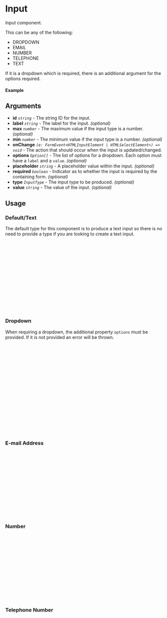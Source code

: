 
<Meta of={Input} title="Input" />

# Input

Input component.

This can be any of the following:
- DROPDOWN
- EMAIL
- NUMBER
- TELEPHONE
- TEXT

If it is a dropdown which is required, there is an additional argument for the options required.

#### Example

<Canvas of={Input.Default} />

## Arguments

- **id** _`string`_ - The string ID for the input.
- **label** _`string`_ - The label for the input. _(optional)_
- **max** _`number`_ - The maximum value if the input type is a number. _(optional)_
- **min** _`number`_ - The minimum value if the input type is a number. _(optional)_
- **onChange** _`(e: FormEvent<HTMLInputElement | HTMLSelectElement>) => void`_ - The action that should occur when the input is updated/changed.
- **options** _`Option[]`_ - The list of options for a dropdown. Each option must have a `label` and a `value`. _(optional)_
- **placeholder** _`string`_ - A placeholder value within the input. _(optional)_
- **required** _`boolean`_ - Indicator as to whether the input is required by the containing form. _(optional)_
- **type** _`InputType`_ - The input type to be produced. _(optional)_
- **value** _`string`_ - The value of the input. _(optional)_

## Usage

### Default/Text

The default type for this component is to produce a text input so there is no need to provide a type if you are looking to create a text input.

```ts
import {Input} from "@nick8green/components";

const Example = () => {
  return (
      <Input
        id='demo'
        label='Input Label'
        onChange={(e)=> console.log("new value:", e.target.value)}
        type={InputType.TEXT}
        {/* Optional property */}
      />
  );
};

export default Example;
```

<Canvas of={Input.Text} />

### Dropdown

When requiring a dropdown, the additional property `options` must be provided. If it is not provided an error will be thrown.

```ts
import {Input, InputType} from "@nick8green/components";

const Example = () => {
  return (
      <Input
        id='demo'
        label='Input Label'
        onChange={(e)=> console.log(`Option ${e.target.value} selected`)}
        options={[
          { label: "Option 1", value: "1" },
          { label: "Option 2", value: "2" },
          { label: "Option 3", value: "3" },
        ]}
        type={InputType.DROPDOWN}
      />
  );
};

export default Example;
```

<Canvas of={Input.Dropdown} />

### E-mail Address

```ts
import {Input, InputType} from "@nick8green/components";

const Example = () => {
  return (
      <Input
        id='demo'
        label='Input Label'
        onChange={(e)=> console.log("e-mail address:", e.target.value)}
        type={InputType.EMAIL}
      />
  );
};

export default Example;
```

<Canvas of={Input.Email} />

### Number

```ts
import {Input, InputType} from "@nick8green/components";

const Example = () => {
  return (
      <Input
        id='demo'
        label='Input Label'
        onChange={(e)=> console.log("number:", e.target.value)}
        type={InputType.NUMBER}
      />
  );
};

export default Example;
```

<Canvas of={Input.Numeric} />

### Telephone Number

```ts
import {Input, InputType} from "@nick8green/components";

const Example = () => {
  return (
      <Input
        id='demo'
        label='Input Label'
        onChange={(e)=> console.log("phone number:", e.target.value)}
        type={InputType.TELEPHONE}
      />
  );
};

export default Example;
```

<Canvas of={Input.Telephone} />
